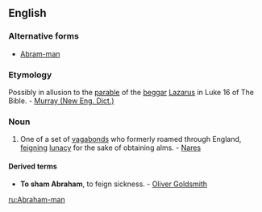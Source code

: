 ==English==

===Alternative forms===
* [[Abram-man]]

===Etymology===
Possibly in allusion to the [[parable]] of the [[beggar]] [[Lazarus]] in Luke 16 of The Bible. - [[Murray (New Eng. Dict.)]]

===Noun===
{{en-noun|sg=[[Abraham]] [[man]]|Abraham men}}

# One of a set of [[vagabond]]s who formerly roamed through England, [[feign]]ing [[lunacy]] for the sake of obtaining alms. - [[Nares]]

====Derived terms====
* '''To sham Abraham''', to feign sickness. - [[w:Oliver Goldsmith|Oliver Goldsmith]]

[[ru:Abraham-man]]